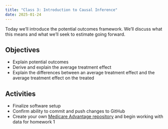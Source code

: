 ```yaml
---
title: "Class 3: Introduction to Causal Inference"
date: 2025-01-24
---
```


Today we'll introduce the potential outcomes framework. We'll discuss what this means and what we'll seek to estimate going forward.

## Objectives
- Explain potential outcomes
- Derive and explain the average treatment effect 
- Explain the differences between an average treatment effect and the average treatment effect on the treated

## Activities
- Finalize software setup
- Confirm ability to commit and push changes to GitHub
- Create your own [Medicare Advantage repository](https://github.com/imccart/ma-class) and begin working with data for homework 1
